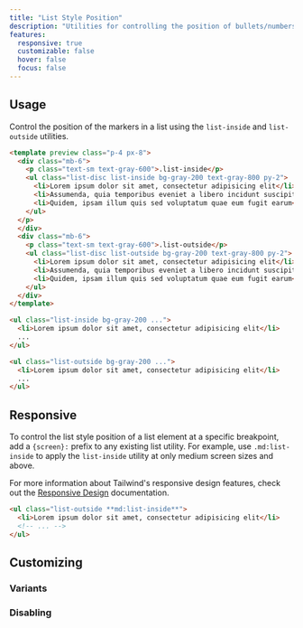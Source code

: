 ```yaml
---
title: "List Style Position"
description: "Utilities for controlling the position of bullets/numbers in lists."
features:
  responsive: true
  customizable: false
  hover: false
  focus: false
---
```




## Usage

Control the position of the markers in a list using the `list-inside` and `list-outside` utilities.

```html
<template preview class="p-4 px-8">
  <div class="mb-6">
    <p class="text-sm text-gray-600">.list-inside</p>
    <ul class="list-disc list-inside bg-gray-200 text-gray-800 py-2">
      <li>Lorem ipsum dolor sit amet, consectetur adipisicing elit</li>
      <li>Assumenda, quia temporibus eveniet a libero incidunt suscipit</li>
      <li>Quidem, ipsam illum quis sed voluptatum quae eum fugit earum</li>
    </ul>
  </p>
  </div>
  <div class="mb-6">
    <p class="text-sm text-gray-600">.list-outside</p>
    <ul class="list-disc list-outside bg-gray-200 text-gray-800 py-2">
      <li>Lorem ipsum dolor sit amet, consectetur adipisicing elit</li>
      <li>Assumenda, quia temporibus eveniet a libero incidunt suscipit</li>
      <li>Quidem, ipsam illum quis sed voluptatum quae eum fugit earum</li>
    </ul>
  </div>
</template>

<ul class="list-inside bg-gray-200 ...">
  <li>Lorem ipsum dolor sit amet, consectetur adipisicing elit</li>
  ...
</ul>

<ul class="list-outside bg-gray-200 ...">
  <li>Lorem ipsum dolor sit amet, consectetur adipisicing elit</li>
  ...
</ul>
```

## Responsive

To control the list style position of a list element at a specific breakpoint, add a `{screen}:` prefix to any existing list utility. For example, use `.md:list-inside` to apply the `list-inside` utility at only medium screen sizes and above.

For more information about Tailwind's responsive design features, check out the [Responsive Design](/docs/responsive-design) documentation.

```html
<ul class="list-outside **md:list-inside**">
  <li>Lorem ipsum dolor sit amet, consectetur adipisicing elit</li>
  <!-- ... -->
</ul>
```

## Customizing

### Variants

<Variants plugin="listStylePosition" />

### Disabling

<Disabling plugin="listStylePosition" />
